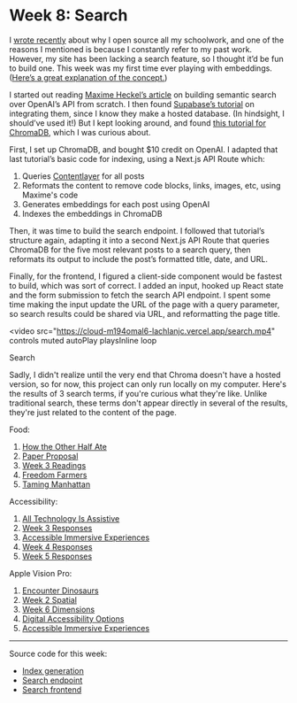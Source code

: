 # Week 8: Search

I [wrote recently](https://notebook.lachlanjc.com/2024-03-08_open_source_your_schoolwork_too) about why I open source all my schoolwork, and one of the reasons I mentioned is because I constantly refer to my past work. However, my site has been lacking a search feature, so I thought it’d be fun to build one. This week was my first time ever playing with embeddings. ([Here’s a great explanation of the concept.](https://simonwillison.net/2023/Oct/23/embeddings/))

I started out reading [Maxime Heckel’s article](https://blog.maximeheckel.com/posts/building-magical-ai-powered-semantic-search/) on building semantic search over OpenAI’s API from scratch. I then found [Supabase’s tutorial](https://supabase.com/docs/guides/ai/examples/nextjs-vector-search) on integrating them, since I know they make a hosted database. (In hindsight, I should’ve used it!) But I kept looking around, and found [this tutorial for ChromaDB](https://bejamas.io/blog/ai-powered-semantic-search-chroma-db-and-astro/), which I was curious about.

First, I set up ChromaDB, and bought $10 credit on OpenAI. I adapted that last tutorial’s basic code for indexing, using a Next.js API Route which:

1. Queries [Contentlayer](https://contentlayer.dev) for all posts
2. Reformats the content to remove code blocks, links, images, etc, using Maxime's code
3. Generates embeddings for each post using OpenAI
4. Indexes the embeddings in ChromaDB

Then, it was time to build the search endpoint. I followed that tutorial’s structure again, adapting it into a second Next.js API Route that queries ChromaDB for the five most relevant posts to a search query, then reformats its output to include the post’s formatted title, date, and URL.

Finally, for the frontend, I figured a client-side component would be fastest to build, which was sort of correct. I added an input, hooked up React state and the form submission to fetch the search API endpoint. I spent some time making the input update the URL of the page with a query parameter, so search results could be shared via URL, and reformatting the page title.

<video
  src="https://cloud-m194omal6-lachlanjc.vercel.app/search.mp4"
  controls
  muted
  autoPlay
  playsInline
  loop
>
  Search
</video>

Sadly, I didn't realize until the very end that Chroma doesn't have a hosted version, so for now, this project can only run locally on my computer. Here's the results of 3 search terms, if you're curious what they're like. Unlike traditional search, these terms don't appear directly in several of the results, they're just related to the content of the page.

Food:

1. [How the Other Half Ate](/2024-03-05_fnc_how_the_other_half_ate)
2. [Paper Proposal](/2024-03-05_fnc_paper_proposal)
3. [Week 3 Readings](/2023-02-01_dis_week_3_readings)
4. [Freedom Farmers](/2024-03-26_fnc_freedom_farmers)
5. [Taming Manhattan](/2024-02-14_fnc_taming_manhattan)

Accessibility:

1. [All Technology Is Assistive](/2022-10-04_pcomp_all_technology_is_assistive)
2. [Week 3 Responses](/2020-02-17_ast_week_3_responses)
3. [Accessible Immersive Experiences](/2024-03-20_imex_accessible_immersive_experiences)
4. [Week 4 Responses](/2020-02-24_ast_week_4_responses)
5. [Week 5 Responses](/2020-02-29_ast_week_5_responses)
  
Apple Vision Pro:

1. [Encounter Dinosaurs](/2024-02-19_imex_encounter_dinosaurs)
2. [Week 2 Spatial](/2024-02-07_shm_week_2_spatial)
3. [Week 6 Dimensions](/2024-03-06_shm_week_6_dimensions)
4. [Digital Accessibility Options](/2020-02-01_ast_digital_accessibility_options)
5. [Accessible Immersive Experiences](/2024-03-20_imex_accessible_immersive_experiences)

---

Source code for this week:

- [Index generation](https://github.com/lachlanjc/edu/blob/search/pages/api/generate-index.js)
- [Search endpoint](https://github.com/lachlanjc/edu/blob/search/pages/api/search.js)
- [Search frontend](https://github.com/lachlanjc/edu/blob/search/pages/index.js)
